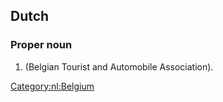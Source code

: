 ==Dutch==

===Proper noun===
{{head|nl|proper noun}}

# {{initialism of|[[Vlaams]]e [[Toeristenbond]] - [[Vlaams]]e [[Automobilistenbond]]}} (Belgian Tourist and Automobile Association).

[[Category:nl:Belgium]]